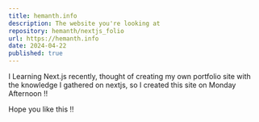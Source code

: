 ```yaml
---
title: hemanth.info
description: The website you're looking at
repository: hemanth/nextjs_folio
url: https://hemanth.info
date: 2024-04-22
published: true
---
```



I Learning Next.js recently, thought of creating my own portfolio site with the knowledge I gathered on nextjs,
so I created this site on Monday Afternoon !!

Hope you like this !!

